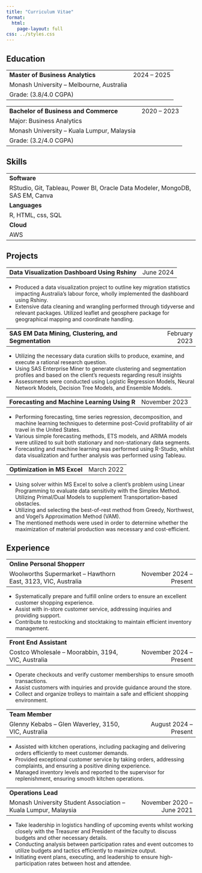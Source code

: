 ```yaml
---
title: "Curriculum Vitae"
format: 
  html:
    page-layout: full
css: ../styles.css
---
```


## Education 

<table style="width:100%;">
  <tr>
    <td style="text-align:left;">**Master of Business Analytics**</td>
    <td style="text-align:right;">2024 -- 2025</td>
  </tr>
  <tr>
    <td style="text-align:left;">Monash University -- Melbourne, Australia</td>
  </tr>
  <tr>
    <td style="text-align:left;"> Grade: (3.8/4.0 CGPA)</td>
  </tr>
</table>


<table style="width:100%;">
  <tr>
    <td style="text-align:left;">**Bachelor of Business and Commerce**</td>
    <td style="text-align:right;">2020 -- 2023</td>
  </tr>
  <tr>
    <td style="text-align:left;">Major: Business Analytics</td>
  </tr>
  <tr>
    <td style="text-align:left;">Monash University -- Kuala Lumpur, Malaysia</td>
  </tr>
  <tr>
    <td style="text-align:left;"> Grade: (3.2/4.0 CGPA)</td>
  </tr>
</table>

## Skills

<table style="width:100%;">
  <tr>
    <td style="text-align:left;">**Software**</td>
  </tr>
  <tr>
    <td style="text-align:left;">RStudio, Git, Tableau, Power BI, Oracle Data Modeler, MongoDB, 
    SAS EM, Canva</td>
  </tr>

  <tr>
    <td style="text-align:left;">**Languages**</td>
  </tr>
  <tr>
    <td style="text-align:left;">R, HTML, css, SQL</td>
  </tr>
  
  <tr>
    <td style="text-align:left;">**Cloud**</td>
  </tr>
  <tr>
    <td style="text-align:left;">AWS</td>
  </tr>
</table>

## Projects

<table style="width:100%;">
  <tr>
    <td style="text-align:left;">**Data Visualization Dashboard Using Rshiny**</td>
    <td style="text-align:right;">June 2024</td>
  </tr>
</table>

- Produced a data visualization project to outline key migration statistics impacting Australia’s labour force, wholly implemented the dashboard using Rshiny.
- Extensive data cleaning and wrangling performed through tidyverse and relevant packages. Utilized leaflet and geosphere package for geographical mapping and coordinate handling.

<table style="width:100%;">
  <tr>
    <td style="text-align:left;">**SAS EM Data Mining, Clustering, and Segmentation**</td>
    <td style="text-align:right;">February 2023</td>
  </tr>
</table>

- Utilizing the necessary data curation skills to produce, examine, and execute a rational research question.
- Using SAS Enterprise Miner to generate clustering and segmentation profiles and based on the client’s requests regarding result insights
- Assessments were conducted using Logistic Regression Models, Neural Network Models, Decision Tree Models, and Ensemble Models.

<table style="width:100%;">
  <tr>
    <td style="text-align:left;">**Forecasting and Machine Learning Using R**</td>
    <td style="text-align:right;">November 2023</td>
  </tr>
</table>

- Performing forecasting, time series regression, decomposition, and machine learning techniques to determine post-Covid profitability of air travel in the United States.
- Various simple forecasting methods, ETS models, and ARIMA models were utilized to suit both stationary and non-stationary data segments.
- Forecasting and machine learning was performed using R-Studio, whilst data visualization and further analysis was performed using Tableau.

<table style="width:100%;">
  <tr>
    <td style="text-align:left;">**Optimization in MS Excel**</td>
    <td style="text-align:right;">March 2022</td>
  </tr>
</table>

- Using solver within MS Excel to solve a client’s problem using Linear Programming to evaluate data sensitivity with the Simplex Method. Utilizing Primal/Dual Models to supplement Transportation-based obstacles.
- Utilizing and selecting the best-of-rest method from Greedy, Northwest, and Vogel’s Approximation Method (VAM).
- The mentioned methods were used in order to determine whether the maximization of material production was necessary and cost-efficient.

## Experience

<table style="width:100%;">
  <tr>
    <td style="text-align:left;">**Online Personal Shopperr**</td>
  </tr>
  <tr>
    <td style="text-align:left;">Woolworths Supermarket -- Hawthorn East, 3123, VIC, Australia</td>
    <td style="text-align:right;">November 2024 -- Present</td>
  </tr>
</table>

- Systematically prepare and fulfill online orders to ensure an excellent customer shopping experience.
- Assist with in-store customer service, addressing inquiries and providing support.
- Contribute to restocking and stocktaking to maintain efficient inventory management.

<table style="width:100%;">
  <tr>
    <td style="text-align:left;">**Front End Assistant**</td>
  </tr>
  <tr>
    <td style="text-align:left;">Costco Wholesale -- Moorabbin, 3194, VIC, Australia</td>
    <td style="text-align:right;">November 2024 -- Present</td>
  </tr>
</table>

- Operate checkouts and verify customer memberships to ensure smooth transactions.
- Assist customers with inquiries and provide guidance around the store.
- Collect and organize trolleys to maintain a safe and efficient shopping environment.

<table style="width:100%;">
  <tr>
    <td style="text-align:left;">**Team Member**</td>
  </tr>
  <tr>
    <td style="text-align:left;">Glenny Kebabs -- Glen Waverley, 3150, VIC, Australia</td>
    <td style="text-align:right;">August 2024 -- Present</td>
  </tr>
</table>

- Assisted with kitchen operations, including packaging and delivering orders efficiently to meet customer demands.
- Provided exceptional customer service by taking orders, addressing complaints, and ensuring a positive dining experience.
- Managed inventory levels and reported to the supervisor for replenishment, ensuring smooth kitchen operations.



<table style="width:100%;">
  <tr>
    <td style="text-align:left;">**Operations Lead**</td>
  </tr>
  <tr>
    <td style="text-align:left;">Monash University Student Association -- Kuala Lumpur, 
    Malaysia</td>
    <td style="text-align:right;">November 2020 -- June 2021</td>
  </tr>
</table>

- Take leadership in logistics handling of upcoming events whilst working closely with the Treasurer and President of the faculty to discuss budgets and other necessary details.
- Conducting analysis between participation rates and event outcomes to utilize budgets and tactics efficiently to maximize output.
- Initiating event plans, executing, and leadership to ensure high-participation rates between host and attendee. 

